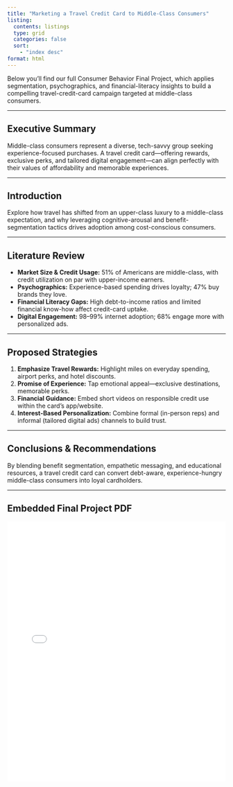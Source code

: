 ---
title: "Marketing a Travel Credit Card to Middle-Class Consumers"
listing:
  contents: listings
  type: grid
  categories: false
  sort:
    - "index desc"
format: html
---

Below you’ll find our full Consumer Behavior Final Project, which applies segmentation, psychographics, and financial-literacy insights to build a compelling travel-credit-card campaign targeted at middle-class consumers.

---

## Executive Summary

Middle-class consumers represent a diverse, tech-savvy group seeking experience-focused purchases. A travel credit card—offering rewards, exclusive perks, and tailored digital engagement—can align perfectly with their values of affordability and memorable experiences.

---

## Introduction

Explore how travel has shifted from an upper-class luxury to a middle-class expectation, and why leveraging cognitive-arousal and benefit-segmentation tactics drives adoption among cost-conscious consumers.

---

## Literature Review

- **Market Size & Credit Usage:** 51% of Americans are middle-class, with credit utilization on par with upper-income earners.  
- **Psychographics:** Experience-based spending drives loyalty; 47% buy brands they love.  
- **Financial Literacy Gaps:** High debt-to-income ratios and limited financial know-how affect credit-card uptake.  
- **Digital Engagement:** 98–99% internet adoption; 68% engage more with personalized ads.

---

## Proposed Strategies

1. **Emphasize Travel Rewards:** Highlight miles on everyday spending, airport perks, and hotel discounts.  
2. **Promise of Experience:** Tap emotional appeal—exclusive destinations, memorable perks.  
3. **Financial Guidance:** Embed short videos on responsible credit use within the card’s app/website.  
4. **Interest-Based Personalization:** Combine formal (in-person reps) and informal (tailored digital ads) channels to build trust.

---

## Conclusions & Recommendations

By blending benefit segmentation, empathetic messaging, and educational resources, a travel credit card can convert debt-aware, experience-hungry middle-class consumers into loyal cardholders.

---

## Embedded Final Project PDF

<iframe src="docs/Consumer%20Behaivor%20Final%20Project.pdf" width="100%" height="600px" style="border:none;"></iframe>
